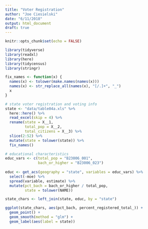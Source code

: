 ```yaml
---
title: "Voter Registration"
author: "Joe Ciesielski"
date: "6/11/2018"
output: html_document
draft: true
---
```


```r
knitr::opts_chunk$set(echo = FALSE)

library(tidyverse)
library(readxl)
library(here)
library(tidycensus)
library(stringr)

fix_names <- function(x) {
  names(x) <- tolower(make.names(names(x)))
  names(x) <- str_replace_all(names(x), "[/.]+", "_")
  x
}

# state voter registration and voting info
state <- "data/table04a.xls" %>% 
  here::here() %>% 
  read_excel(skip = 4) %>% 
  rename(state = X__1,
         total_pop = X__2,
         total_citizens = X__3) %>% 
  slice(2:52) %>% 
  mutate(state = tolower(state)) %>% 
  fix_names()

# educational characteristics
educ_vars <- c(total_pop = "B23006_001",
               bach_or_higher = "B23006_023")
               
educ <- get_acs(geography = "state", variables = educ_vars) %>% 
  select(-moe) %>% 
  spread(variable, estimate) %>% 
  mutate(pct_bach = bach_or_higher / total_pop,
         state = tolower(NAME))

state_chars <- left_join(state, educ, by = "state")

```



```r

ggplot(state_chars, aes(pct_bach, percent_registered_total_)) +
  geom_point() +
  geom_smooth(method = "glm") +
  geom_label(aes(label = state))

```

